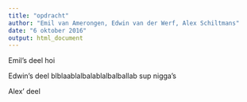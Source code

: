 ```yaml
---
title: "opdracht"
author: "Emil van Amerongen, Edwin van der Werf, Alex Schiltmans"
date: "6 oktober 2016"
output: html_document
---
```



Emil's deel
hoi















Edwin's deel blblaablalbalablalbalballab
sup nigga's 










Alex' deel